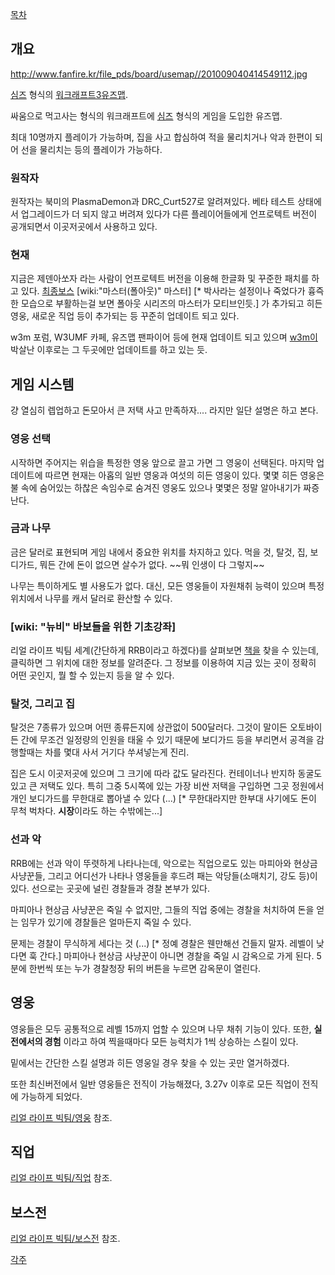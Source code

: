 [[목차]]

== 개요 ==
http://www.fanfire.kr/file_pds/board/usemap//201009040414549112.jpg

[[심즈]] 형식의 [[워크래프트3]][[유즈맵]].

싸움으로 먹고사는 형식의 워크래프트에 [[심즈]] 형식의 게임을 도입한 유즈맵.

최대 10명까지 플레이가 가능하며, 집을 사고 합심하여 적을 물리치거나 악과 한편이 되어 선을 물리치는 등의 플레이가 가능하다.

=== 원작자 ===
원작자는 북미의 PlasmaDemon과 DRC_Curt527로 알려져있다. 베타 테스트 상태에서 업그레이드가 더 되지 않고 버려져 있다가 다른 플레이어들에게 언프로텍트 버전이 공개되면서 이곳저곳에서 사용하고 있다. 

=== 현재 ===
지금은 제덴아쏘자 라는 사람이 언프로텍트 버전을 이용해 한글화 및 꾸준한 패치를 하고 있다. [[최종보스]] [wiki:"마스터(폴아웃)" 마스터] [* 박사라는 설정이나 죽었다가 흉즉한 모습으로 부활하는걸 보면 폴아웃 시리즈의 마스터가 모티브인듯.] 가 추가되고 히든 영웅, 새로운 직업 등이 추가되는 등 꾸준히 업데이트 되고 있다. 

w3m 포럼, W3UMF 카페, 유즈맵 팬파이어 등에 현재 업데이트 되고 있으며 [[w3m]]이 박살난 이후로는 그 두곳에만 업데이트를 하고 있는 듯.

== 게임 시스템 ==
걍 열심히 렙업하고 돈모아서 큰 저택 사고 만족하자.... 라지만 일단 설명은 하고 본다.

=== 영웅 선택 ===
시작하면 주어지는 위습을 특정한 영웅 앞으로 끌고 가면 그 영웅이 선택된다. 마지막 업데이트에 따르면 현재는 아홉의 일반 영웅과 여섯의 히든 영웅이 있다. 몇몇 히든 영웅은 불 속에 숨어있는 하찮은 속임수로 숨겨진 영웅도 있으나 몇몇은 정말 알아내기가 짜증난다.

=== 금과 나무 ===
금은 달러로 표현되며 게임 내에서 중요한 위치를 차지하고 있다. 먹을 것, 탈것, 집, 보디가드, 뭐든 간에 돈이 없으면 살수가 없다. ~~뭐 인생이 다 그렇지~~

나무는 특이하게도 별 사용도가 없다. 대신, 모든 영웅들이 자원채취 능력이 있으며 특정위치에서 나무를 캐서 달러로 환산할 수 있다.

=== [wiki: "뉴비" 바보들을 위한 기초강좌] ===
리얼 라이프 빅팀 세계(간단하게 RRB이라고 하겠다)를 살펴보면 [[책]]을 찾을 수 있는데, 클릭하면 그 위치에 대한 정보를 알려준다. 그 정보를 이용하여 지금 있는 곳이 정확히 어떤 곳인지, 뭘 할 수 있는지 등을 알 수 있다.

=== 탈것, 그리고 집 ===
탈것은 7종류가 있으며 어떤 종류든지에 상관없이 500달러다. 그것이 말이든 오토바이든 간에 무조건 일정량의 인원을 태울 수 있기 때문에 보디가드 등을 부리면서 공격을 감행할때는 차를 몇대 사서 거기다 쑤셔넣는게 진리.

집은 도시 이곳저곳에 있으며 그 크기에 따라 값도 달라진다. 컨테이너나 반지하 동굴도 있고 큰 저택도 있다. 특히 그중 5시쪽에 있는 가장 비싼 저택을 구입하면 그곳 정원에서 개인 보디가드를 무한대로 뽑아낼 수 있다 (...) [* 무한대라지만 한부대 사기에도 돈이 무척 벅차다. '''시장'''이라도 하는 수밖에는...]

=== 선과 악 ===
RRB에는 선과 악이 뚜렷하게 나타나는데, 악으로는 직업으로도 있는 마피아와 현상금 사냥꾼들, 그리고 어디선가 나타나 영웅들을 후드려 패는 악당들(소매치기, 강도 등)이 있다. 선으로는 곳곳에 널린 경찰들과 경찰 본부가 있다.

마피아나 현상금 사냥꾼은 죽일 수 없지만, 그들의 직업 중에는 경찰을 처치하여 돈을 얻는 임무가 있기에 경찰들은 얼마든지 죽일 수 있다.

문제는 경찰이 무식하게 세다는 것 (...) [* 정예 경찰은 웬만해선 건들지 말자. 레벨이 낮다면 훅 간다.] 마피아나 현상금 사냥꾼이 아니면 경찰을 죽일 시 감옥으로 가게 된다. 5분에 한번씩 또는 누가 경찰청장 뒤의 버튼을 누르면 감옥문이 열린다.

== 영웅 ==
영웅들은 모두 공통적으로 레벨 15까지 업할 수 있으며 나무 채취 기능이 있다. 또한, '''실전에서의 경험''' 이라고 하여 찍을때마다 모든 능력치가 1씩 상승하는 스킬이 있다.

밑에서는 간단한 스킬 설명과 히든 영웅일 경우 찾을 수 있는 곳만 열거하겠다.

또한 최신버전에서 일반 영웅들은 전직이 가능해졌다, 3.27v  이후로 모든 직업이 전직에 가능하게 되었다.

[[리얼 라이프 빅팀/영웅]] 참조.

== 직업 ==
[[리얼 라이프 빅팀/직업]] 참조.

== 보스전 ==
[[리얼 라이프 빅팀/보스전]] 참조.

[[각주]]
